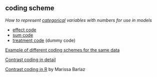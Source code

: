 ## coding scheme

<dfn>How to represent [categorical](c.html#categorical) variables with numbers for use in models</dfn>

* [effect code](e.html#effect-code)
* [sum code](s.html#sum-code)
* [treatment code](t.html#treatment-code) (dummy code)

[Example of different coding schemes for the same data](https://debruine.github.io/post/coding-schemes/){target="_blank"}

[Contrast coding in detail](https://debruine.github.io/faux/articles/contrasts.html){target="_blank"}

[Contrast coding in R](https://marissabarlaz.github.io/portfolio/contrastcoding/){target="_blank"} by Marissa Barlaz
